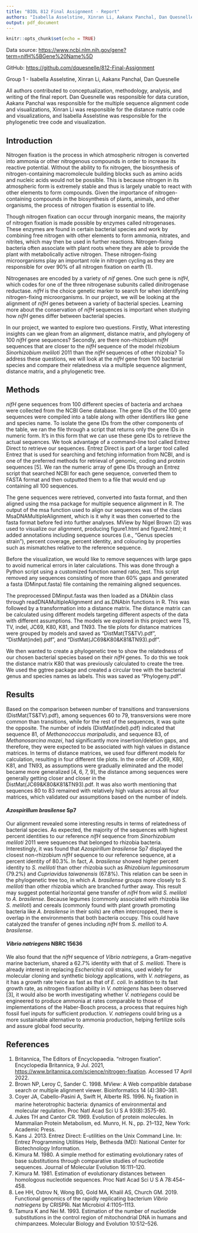 ```yaml
---
title: "BIOL 812 Final Assignment - Report"
authors: "Isabella Asselstine, Xinran Li, Aakanx Panchal, Dan Quesnelle"
output: pdf_document
---
```


```r
knitr::opts_chunk$set(echo = TRUE)
```

Data source: <https://www.ncbi.nlm.nih.gov/gene?term=nifH%5BGene%20Name%5D>

GitHub: <https://github.com/dquesnelle/812-Final-Assignment>

Group 1 - Isabella Asselstine, Xinran Li, Aakanx Panchal, Dan Quesnelle

All authors contributed to conceptualization, methodology, analysis, and writing of the final report. Dan Quesnelle was responsible for data curation, Aakanx Panchal was responsible for the multiple sequence alignment code and visualizations, Xinran Li was responsible for the distance matrix code and visualizations, and Isabella Asselstine was responsible for the phylogenetic tree code and visualization.

\newpage

## Introduction

Nitrogen fixation is the process in which atmospheric nitrogen is converted into ammonia or other nitrogenous compounds in order to increase its reactive potential. Without the ability to fix nitrogen, the biosynthesis of nitrogen-containing macromolecule building blocks such as amino acids and nucleic acids would not be possible. This is because nitrogen in its atmospheric form is extremely stable and thus is largely unable to react with other elements to form compounds. Given the importance of nitrogen-containing compounds in the biosynthesis of plants, animals, and other organisms, the process of nitrogen fixation is essential to life.

Though nitrogen fixation can occur through inorganic means, the majority of nitrogen fixation is made possible by enzymes called nitrogenases. These enzymes are found in certain bacterial species and work by combining free nitrogen with other elements to form ammonia, nitrates, and nitrites, which may then be used in further reactions. Nitrogen-fixing bacteria often associate with plant roots where they are able to provide the plant with metabolically active nitrogen. These nitrogen-fixing microorganisms play an important role in nitrogen cycling as they are responsible for over 90% of all nitrogen fixation on earth (1).

Nitrogenases are encoded by a variety of *nif* genes. One such gene is *nifH*, which codes for one of the three nitrogenase subunits called dinitrogenase reductase. *nifH* is the choice genetic marker to search for when identifying nitrogen-fixing microorganisms. In our project, we will be looking at the alignment of *nifH* genes between a variety of bacterial species. Learning more about the conservation of *nifH* sequences is important when studying how *nifH* genes differ between bacterial species.

In our project, we wanted to explore two questions. Firstly, What interesting insights can we glean from an alignment, distance matrix, and phylogeny of 100 *nifH* gene sequences? Secondly, are there non-rhizobium *nifH* sequences that are closer to the *nifH* sequence of the model rhizobium *Sinorhizobium meliloti* 2011 than the *nifH* sequences of other rhizobia? To address these questions, we will look at the *nifH* gene from 100 bacterial species and compare their relatedness via a multiple sequence alignment, distance matrix, and a phylogenetic tree.

## Methods

*nifH* gene sequences from 100 different species of bacteria and archaea were collected from the NCBI Gene database. The gene IDs of the 100 gene sequences were compiled into a table along with other identifiers like gene and species name. To isolate the gene IDs from the other components of the table, we ran the file through a script that returns only the gene IDs in numeric form. It's in this form that we can use these gene IDs to retrieve the actual sequences. We took advantage of a command-line tool called Entrez Direct to retrieve our sequences. Entrez Direct is part of a larger tool called Entrez that is used for searching and fetching information from NCBI, and is one of the preferred methods for retrieval of genomic, coding and protein sequences [5]. We ran the numeric array of gene IDs through an Entrez script that searched NCBI for each gene sequence, converted them to FASTA format and then outputted them to a file that would end up containing all 100 sequences.

The gene sequences were retrieved, converted into fasta format, and then aligned using the msa package for multiple sequence alignment in R. The output of the msa function used to align our sequences was of the class MsaDNAMultipleAlignment, which is it why it was then converted to the fasta format before fed into further analyses. MView by Nigel Brown (2) was used to visualize our alignment, producing figure1.html and figure2.html; it added annotations including sequence sources (i.e., "Genus species strain"), percent coverage, percent identity, and colouring by properties such as mismatches relative to the reference sequence.

Before the visualization, we would like to remove sequences with large gaps to avoid numerical errors in later calculations. This was done through a Python script using a customized function named ratio_test. This script removed any sequences consisting of more than 60% gaps and generated a fasta (DMinput.fasta) file containing the remaining aligned sequences.

The preprocessed DMinput.fasta was then loaded as a DNAbin class through readDNAMultipleAlignment and as.DNAbin functions in R. This was followed by a transformation into a distance matrix. The distance matrix can be calculated using different models targeting different aspects of the data with different assumptions. The models we explored in this project were TS, TV, indel, JC69, K80, K81, and TN93. The tile plots for distance matrices were grouped by models and saved as "DistMat(TS&TV).pdf", "DistMat(indel).pdf", and "DistMat(JC69&K80&K81&TN93).pdf".

We then wanted to create a phylogenetic tree to show the relatedness of our chosen bacterial species based on their *nifH* genes. To do this we took the distance matrix K80 that was previously calculated to create the tree. We used the ggtree package and created a circular tree with the bacterial genus and species names as labels. This was saved as "Phylogeny.pdf".

## Results

Based on the comparison between number of transitions and transversions (DistMat(TS&TV).pdf), among sequences 60 to 79, transversions were more common than transitions, while for the rest of the sequences, it was quite the opposite. The number of indels (DistMat(indel).pdf) indicated that sequence 81, of *Methanococcus maripaludis*, and sequence 83, of *Methanosarcina mazei*, had significantly more insertion/deletion gaps, and therefore, they were expected to be associated with high values in distance matrices. In terms of distance matrices, we used four different models for calculation, resulting in four different tile plots. In the order of JC69, K80, K81, and TN93, as assumptions were gradually eliminated and the model became more generalized [4, 6, 7, 9], the distance among sequences were generally getting closer and closer in the DistMat(JC69&K80&K81&TN93).pdf. It was also worth mentioning that sequences 80 to 83 remained with relatively high values across all four matrices, which validated our assumptions based on the number of indels.

#### *Azospirillum brasilense* Sp7

Our alignment revealed some interesting results in terms of relatedness of bacterial species. As expected, the majority of the sequences with highest percent identities to our reference *nifH* sequence from *Sinorhizobium meliloti* 2011 were sequences that belonged to rhizobia bacteria. Interestingly, it was found that *Azospirillum brasilense* Sp7 displayed the closest non-rhizobium *nifH* sequence to our reference sequence, at a percent identity of 80.3%. In fact, *A. brasilense* showed higher percent identity to *S. meliloti* than other rhizobia such as *Rhizobium leguminosarum* (79.2%) and *Cupriavidus taiwanensis* (67.8%). This relation can be seen in the phylogenetic tree too, in which *A. brasilense* groups more closely to *S. meliloti* than other rhizobia which are branched further away. This result may suggest potential horizontal gene transfer of *nifH* from wild *S. meliloti* to *A. brasilense*. Because legumes (commonly associated with rhizobia like *S. meliloti*) and cereals (commonly found with plant growth promoting bacteria like *A. brasilense* in their soils) are often intercropped, there is overlap in the environments that both bacteria occupy. This could have catalyzed the transfer of genes including *nifH* from *S. meliloti* to *A. brasilense*.

#### *Vibrio natriegens* NBRC 15636

We also found that the *nifH* sequence of *Vibrio natriegens*, a Gram-negative marine bacterium, shared a 62.7% identity with that of *S. meliloti*. There is already interest in replacing *Escherichia coli* strains, used widely for molecular cloning and synthetic biology applications, with *V. natriegens*, as it has a growth rate twice as fast as that of *E. coli*. In addition to its fast growth rate, as nitrogen fixation ability in *V. natriegens* has been observed [3], it would also be worth investigating whether *V. natriegens* could be engineered to produce ammonia at rates comparable to those of implementations of the Haber-Bosch process, a process that requires high fossil fuel inputs for sufficient production. *V. natriegen*s could bring us a more sustainable alternative to ammonia production, helping fertilize soils and assure global food security.

\newpage

## References

1.  Britannica, The Editors of Encyclopaedia. "nitrogen fixation". Encyclopedia Britannica, 9 Jul. 2021, <https://www.britannica.com/science/nitrogen-fixation>. Accessed 17 April 2022.
2.  Brown NP, Leroy C, Sander C. 1998. MView: A Web compatible database search or multiple alignment viewer. Bioinformatics 14 (4):380--381.
3.  Coyer JA, Cabello-Pasini A, Swift H, Alberte RS. 1996. N~2~ fixation in marine heterotrophic bacteria: dynamics of environmental and molecular regulation. Proc Natl Acad Sci U S A 93(8):3575-80.
4.  Jukes TH and Cantor CR. 1969. Evolution of protein molecules. In Mammalian Protein Metabolism, ed. Munro, H. N., pp. 21--132, New York: Academic Press.
5.  Kans J. 2013. Entrez Direct: E-utilities on the Unix Command Line. In: Entrez Programming Utilities Help, Bethesda (MD): National Center for Biotechnology Information.
6.  Kimura M. 1980. A simple method for estimating evolutionary rates of base substitutions through comparative studies of nucleotide sequences. Journal of Molecular Evolution 16:111--120.
7.  Kimura M. 1981. Estimation of evolutionary distances between homologous nucleotide sequences. Proc Natl Acad Sci U S A 78:454--458.
8.  Lee HH, Ostrov N, Wong BG, Gold MA, Khalil AS, Church GM*.* 2019. Functional genomics of the rapidly replicating bacterium *Vibrio natriegens* by CRISPRi. Nat Microbiol 4:1105--1113.
9.  Tamura K and Nei M. 1993. Estimation of the number of nucleotide substitutions in the control region of mitochondrial DNA in humans and chimpanzees. Molecular Biology and Evolution 10:512--526.

